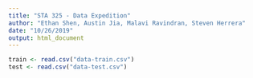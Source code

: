 ```yaml
---
title: "STA 325 - Data Expedition"
author: "Ethan Shen, Austin Jia, Malavi Ravindran, Steven Herrera"
date: "10/26/2019"
output: html_document
---
```

```r
train <- read.csv("data-train.csv")
test <- read.csv("data-test.csv")
```

